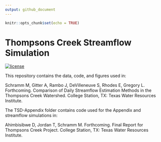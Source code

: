 ```yaml
---
output: github_document
---
```


```r
knitr::opts_chunk$set(echo = TRUE)
```

# Thompsons Creek Streamflow Simulation

<!-- badges: start -->

[![license](https://img.shields.io/badge/license-CCBY-lightgrey.svg)](https://choosealicense.com/)

<!-- badges: end -->



This repository contains the data, code, and figures used in:

Schramm M, Gitter A, Rambo J, DeVilleneuve S, Rhodes E, Gregory L. Forthcoming. Comparison of Daily Streamflow Estimation Methods in the Thompsons Creek Watershed. College Station, TX: Texas Water Resources Institute.


The TSD-Appendix folder contains code used for the Appendix and streamflow simulations in:

Ahimbisibwe D, Jordan T, Schramm M. Forthcoming. Final Report for Thompsons Creek Project. College Station, TX: Texas Water Resources Institute.